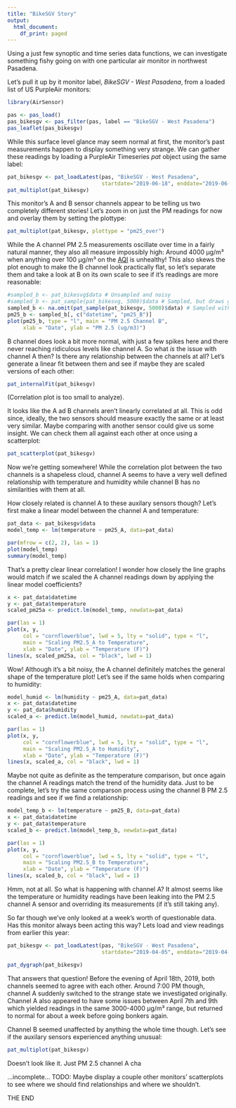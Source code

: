 ```yaml
---
title: "BikeSGV Story"
output:
  html_document:
    df_print: paged
---
```


Using a just few synoptic and time series data functions, we can investigate 
something fishy going on with one particular air monitor in northwest Pasadena.

Let's pull it up by it monitor label, *BikeSGV - West Pasadena*, from a loaded 
list of US PurpleAir monitors:

```r
library(AirSensor)

pas <- pas_load()
pas_bikesgv <- pas_filter(pas, label == "BikeSGV - West Pasadena")
pas_leaflet(pas_bikesgv)
```

While this surface level glance may seem normal at first, the monitor's past
measurements happen to display something very strange. We can gather these 
readings by loading a PurpleAir Timeseries *pat* object using the same label:

```r
pat_bikesgv <- pat_loadLatest(pas, "BikeSGV - West Pasadena", 
                              startdate="2019-06-18", enddate="2019-06-25")
pat_multiplot(pat_bikesgv)
```

This monitor's A and B sensor channels appear to be telling us two 
completely different stories! Let's zoom in on just the PM readings for now and
overlay them by setting the plottype:

```r
pat_multiplot(pat_bikesgv, plottype = "pm25_over")
```

While the A channel PM 2.5 measurements oscillate over time in a fairly natural 
manner, they also all measure impossibly high: Around 4000 μg/m³ when 
anything over 100 μg/m³ on the 
[AQI](https://www.airnow.gov/index.cfm?action=aqibasics.aqi) is unhealthy! This 
also skews the plot enough to make the B channel look practically flat, so let's
separate them and take a look at B on its own scale to see if it's readings are 
more reasonable:

```r
#sampled_b <- pat_bikesvg$data # Unsampled and noisy
#sampled_b <- pat_sample(pat_bikesvg, 5000)$data # Sampled, but draws gaps at NA points
sampled_b <- na.omit(pat_sample(pat_bikesgv, 5000)$data) # Sampled with no gaps, but have to na.omit once sampled
pm25_b <- sampled_b[, c("datetime", "pm25_B")]
plot(pm25_b, type = "l", main = "PM 2.5 Channel B", 
     xlab = "Date", ylab = "PM 2.5 (ug/m3)")
```

B channel does look a bit more normal, with just a few spikes here and there never 
reaching ridiculous levels like channel A.
So what *is* the issue with channel A then? Is there any relationship between the channels 
at all? Let's generate a linear fit between them and see if maybe they are 
scaled versions of each other:

```r
pat_internalFit(pat_bikesgv)
```

(Correlation plot is too small to analyze).

It looks like the A ad B channels aren't linearly correlated at all. This is 
odd since, ideally, the two sensors should measure exactly the same or at least very 
similar. Maybe comparing with another sensor could give us some insight. We can 
check them all against each other at once using a scatterplot:

```r
pat_scatterplot(pat_bikesgv)
```

Now we're getting somewhere! While the correlation plot between the two channels is a 
shapeless cloud, channel A seems to have a very well defined relationship with 
temperature and humidity while channel B has no similarities with them at all.

How closely related is channel A to these auxilary sensors though? Let's first make 
a linear model between the channel A and temperature:

```r
pat_data <- pat_bikesgv$data
model_temp <- lm(temperature ~ pm25_A, data=pat_data)

par(mfrow = c(2, 2), las = 1)
plot(model_temp)
summary(model_temp)
```

That's a pretty clear linear correlation! I wonder how closely the line
graphs would match if we scaled the A channel readings down by applying the
linear model coefficients?

```r
x <- pat_data$datetime
y <- pat_data$temperature
scaled_pm25a <- predict.lm(model_temp, newdata=pat_data)

par(las = 1)
plot(x, y, 
     col = "cornflowerblue", lwd = 5, lty = "solid", type = "l", 
     main = "Scaling PM2.5_A to Temperature",
     xlab = "Date", ylab = "Temperature (F)")
lines(x, scaled_pm25a, col = "black", lwd = 1)
```

Wow! Although it's a bit noisy, the A channel definitely matches the general shape of
the temperature plot! Let's see if the same holds when comparing to humidity:

```r
model_humid <- lm(humidity ~ pm25_A, data=pat_data)
x <- pat_data$datetime
y <- pat_data$humidity
scaled_a <- predict.lm(model_humid, newdata=pat_data)

par(las = 1)
plot(x, y, 
     col = "cornflowerblue", lwd = 5, lty = "solid", type = "l", 
     main = "Scaling PM2.5_A to Humidity",
     xlab = "Date", ylab = "Temperature (F)")
lines(x, scaled_a, col = "black", lwd = 1)
```

Maybe not quite as definite as the temperature comparison, but once again the 
channel A readings match the trend of the humidity data. Just to be complete, let's
try the same comparson process using the channel B PM 2.5 readings and see if
we find a relationship:

```r
model_temp_b <- lm(temperature ~ pm25_B, data=pat_data)
x <- pat_data$datetime
y <- pat_data$temperature
scaled_b <- predict.lm(model_temp_b, newdata=pat_data)

par(las = 1)
plot(x, y, 
     col = "cornflowerblue", lwd = 5, lty = "solid", type = "l", 
     main = "Scaling PM2.5_B to Temperature",
     xlab = "Date", ylab = "Temperature (F)")
lines(x, scaled_b, col = "black", lwd = 1)
```

Hmm, not at all.
So what is happening with channel A? It almost seems like the
temperature or humidity readings have been leaking into the PM 2.5 channel A sensor
and overriding its measurements (if it's still taking any).

So far though we've only looked at a week's worth of questionable data. Has this
monitor always been acting this way? Lets load and view readings from earlier 
this year:

```r
pat_bikesgv <- pat_loadLatest(pas, "BikeSGV - West Pasadena", 
                              startdate="2019-04-05", enddate="2019-04-22")

pat_dygraph(pat_bikesgv)
```

That answers that question! Before the evening of April 18th, 2019, both 
channels seemed to agree with each other. Around 7:00 PM though, channel A 
suddenly switched to the strange state we investigated originally.
Channel A also appeared to have some issues between April 7th and 9th which
yielded readings in the same 3000-4000 μg/m³ range, but returned to normal for 
about a week before going bonkers again.

Channel B seemed unaffected by anything the whole time though. Let's see if 
the auxilary sensors experienced anything unusual:

```r
pat_multiplot(pat_bikesgv)
```

Doesn't look like it. Just PM 2.5 channel A cha

...incomplete...
TODO: Maybe display a couple other monitors' scatterplots to see where we should
find relationships and where we shouldn't.

THE END

